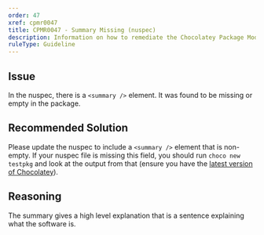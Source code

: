 ```yaml
---
order: 47
xref: cpmr0047
title: CPMR0047 - Summary Missing (nuspec)
description: Information on how to remediate the Chocolatey Package Moderation Rule 0047
ruleType: Guideline
---
```


<PackageValidatorRuleGuideline />

## Issue

In the nuspec, there is a `<summary />` element. It was found to be missing or empty in the package.

## Recommended Solution

Please update the nuspec to include a `<summary />` element that is non-empty. If your nuspec file is missing this field, you should run `choco new testpkg` and look at the output from that (ensure you have the [latest version of Chocolatey](https://community.chocolatey.org/packages?q=id%3Achocolatey)).

## Reasoning

The summary gives a high level explanation that is a sentence explaining what the software is.